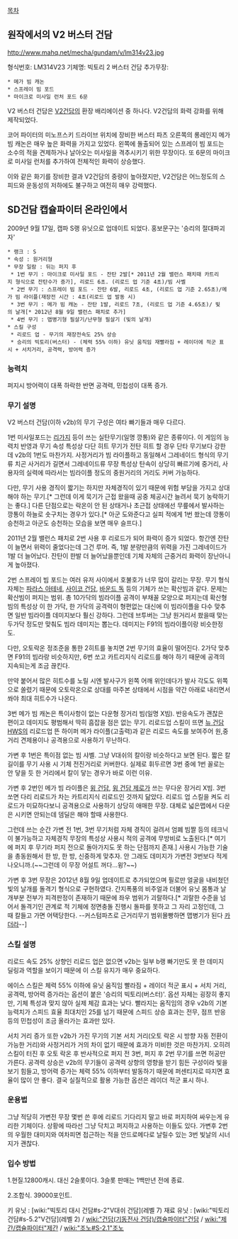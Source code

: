 [[목차]]
== 원작에서의 V2 버스터 건담 ==
http://www.mahq.net/mecha/gundam/v/lm314v23.jpg

형식번호: LM314V23
기체명: 빅토리 2 버스터 건담
추가무장:
 * 메가 빔 캐논 
 * 스프레이 빔 포드
 * 마이크로 미사일 런처 포드 6문

V2 버스터 건담은 [[V2건담]]의 환장 배리에이션 중 하나다. V2건담의 화력 강화를 위해 제작되었다.

코어 파이터의 미노프스키 드라이브 위치에 장비한 버스터 파츠 오른쪽의 롱레인지 메가 빔 캐논은 매우 높은 화력을 가지고 있었다. 왼쪽에 돌출되어 있는 스프레이 빔 포드는 소수의 적을 견제하거나 날아오는 미사일을 격추시키기 위한 무장이다. 또 6문의 마이크로 미사일 런처를 추가하여 전체적인 화력이 상승했다.

이와 같은 화기를 장비한 결과 V2건담의 중량이 높아졌지만, V2건담은 어느정도의 스피드와 운동성의 저하에도 불구하고 여전히 매우 강력했다. 

== SD건담 캡슐파이터 온라인에서 ==
{{{#!html
<embed  src="http://img.gundam.netmarble.net/img/swf/unitinfo/10055.swf" >
}}}

2009년 9월 17일, 캡파 S랭 유닛으로 업데이트 되었다.
홍보문구는 '승리의 절대파괴자'

 * 랭크 : S
 * 속성 : 원거리형
 * 무장 일람 : 뒤는 퍼지 후
  * 1번 무기 : 마이크로 미사일 포드 - 잔탄 2발[* 2011년 2월 밸런스 패치때 카트리지 형식으로 잔탄수가 증가], 리로드 6초. (리로드 업 기준 4초)/빔 사벨
  * 2번 무기 : 스프레이 빔 포드 - 잔탄 6발, 리로드 4초, (리로드 업 기준 2.65초)/메가 빔 라이플(재장전 시간 : 4초(리로드 업 발동 시)
  * 3번 무기 : 메가 빔 캐논 - 잔탄 1발, 리로드 7초, (리로드 업 기준 4.65초)/ 빛의 날개[* 2012년 8월 9일 밸런스 패치로 추가]
  * 4번 무기 : 맵병기형 필살기/난무형 필살기 (빛의 날개)
 * 스킬 구성
  * 리로드 업 - 무기의 재장전속도 25% 상승
  * 승리의 빅토리(버스터) - (체력 55% 이하) 유닛 움직임 재빨라짐 + 레이더에 적군 표시 + 서치거리, 공격력, 방어력 증가
=== 능력치 ===

퍼지시 방어력이 대폭 하락한 반면 공격력, 민첩성이 대폭 증가.

=== 무기 설명 ===
V2 버스터 건담(이하 v2b)의 무기 구성은 여타 빠기들과 매우 다르다.

1번 미사일포드는 [[리가지]] 등이 쓰는 실탄무기(일명 깡통)와 같은 종류이다. 이 게임의 능력치 반영과 무기 속성 특성상 다단 히트 무기가 전탄 히트 할 경우 단타 무기보다 강한데 v2b의 1번도 마찬가지. 사정거리가 빔 라이플하고 동일해서 그레네이드 형식의 무기류 치곤 사거리가 길면서 그레네이드류 무장 특성상 탄속이 상당히 빠르기에 중거리, 사용자의 실력에 따라서는 빔라이플 정도의 중원거리의 거리도 커버 가능하다.

다만, 무기 사용 경직이 짧기는 하지만 자체경직이 있기 때문에 위험 부담을 가지고 상대해야 하는 무기.[* 그런데 이게 묵기가 근접 왔을때 공중 체공시간 늘려서 묵기 농락하기는 좋다.] 다른 단점으로는 락온이 안 된 상태거나 초근접 상태에선 무릎에서 발사하는 깡통이 하늘로 솟구치는 경우가 있다.[* 아군 도와준다고 실피 적에게 1번 쐈는데 깡통이 승천하고 아군도 승천하는 모습을 보면 매우 슬프다.] 

2011년 2월 밸런스 패치로 2번 사용 후 리로드가 되어 화력이 증가 되었다.
항간엔 잔탄이 늘면서 위력이 줄었다는데 그건 루머. 즉, 1발 분량만큼의 위력을 가진 그레네이드가 1발 더 늘어났다. 잔탄이 한발 더 늘어났을뿐인데 기체 자체의 근중거리 화력이 장난아니게 높아졌다. 

2번 스프레이 빔 포드는 여러 유저 사이에서 호불호가 너무 많이 갈리는 무장. 무기 형식 자체는 [[파라스 아테네]], [[사이코 건담]], [[바운드 독]] 등의 기체가 쓰는 확산빔과 같다. 문제는 확산빔이 퍼지는 범위. 총 10가닥의 빔라이플 공격이 부채꼴 모양으로 퍼지는데 확산형 빔의 특성상 이 한 가닥, 한 가닥의 공격력이 형편없는 대신에 이 빔라이플을 다수 맞추면 일반 빔라이플 데미지보다 훨신 강하다. 그런데 브투버는 그냥 원거리서 쐈을때 맞는 두가닥 정도만 맞춰도 빔라 데미지는 뽑는다. 데미지는 F91의 빔라이플이랑 비슷한정도.

다만, 오토락온 정조준을 통한 2히트를 놓치면 2번 무기의 효율이 떨어진다. 2가닥 맞추면 F91의 빔라랑 비슷하지만, 6번 쏘고 카트리지식 리로드를 해야 하기 때문에 공격의 지속되는게 조금 끊킨다.

만약 붙어서 많은 히트수를 노릴 시엔 발사구가 왼쪽 어깨 위인데다가 발사 각도도 위쪽으로 쏠렸기 때문에 오토락온으로 상대를 마주본 상태에서 시점을 약간 아래로 내리면서 쏴야 최대 히트수가 나온다. 

3번 메가 빔 캐논은 특이사항이 없는 다운형 장거리 빔(일명 X빔). 반응속도가 괜찮은 편이고 데미지도 평범해서 딱히 흠잡을 점은 없는 무기. 리로드업 스킬이 뜨면 [[뉴 건담 HWS]]의 리로드업 뜬 하이퍼 메가 라이플(고출력)과 같은 리로드 속도를 보여주어 원,중거리 견제용이나 공격용으로 사용하기 무난하다.

가변 후 1번은 특이점 없는 빔 샤벨. 그냥 V대쉬의 칼이랑 비슷하다고 보면 된다. 짧은 칼 길이를 무기 사용 시 기체 전진거리로 커버한다. 실제로 휘두르면 3번 중에 1번 꼴로는 안 닿을 듯 한 거리에서 칼이 닿는 경우가 바로 이런 이유.

가변 후 2번인 메가 빔 라이플은 [[윙 건담]], [[윙 건담 제로]]가 쓰는 무다운 장거리 X빔. 3번 쏘면 다리 리로드가 차는 카트리지식 리로드인 것까지 닮았다. 리로드 업 스킬을 켜도 리로드가 미묘하다보니 공격용으로 사용하기 상당히 애매한 무장.
대체로 넓은맵에서 다운은 시키면 안되는데 뎀딜은 해야 할때 사용한다.

그런데 쓰는 순간 가변 전 1번, 3번 무기처럼 자체 경직이 걸려서 엄폐 빔짤 등의 테크닉이 불가능하고 자체경직 무장의 특성상 사용시 적의 공격에 무방비로 노출된다.[* 여기에 퍼지 후 무기라 퍼지 전으로 돌아가지도 못 하는 단점까지 존재.] 사용시 가능한 기술을 총동원해서 한 방, 한 방, 신중하게 맞추자. 안 그래도 데미지가 가변전 3번보다 적게 나오니까.(~~그런데 이 무장 어설트 꺼다...윙?~~)

가변 후 3번 무장은 2012년 8월 9일 업데이트로 추가되었으며 필로만 얼굴을 내비쳤던 빛의 날개를 돌격기 형식으로 구현하였다. 간지폭풍의 비주얼과 더불어 유닛 몸통과 날개부분 전부가 피격판정이 존재하기 때문에 좌우 범위가 괴랄하다.[* 괴랄한 수준을 넘어서 돌격기인 관계로 적 기체에 정면충돌 진행시 돌파를 못하고 그 자리 고정인데, 그 때 칼들고 가면 어택당한다. --커스텀파츠로 근거리무기 범위몰빵하면 맵병기가 된다 [[카더라]]--]

=== 스킬 설명 ===
리로드 속도 25% 상향인 리로드 업은 없으면 v2b는 일부 b랭 빠기만도 못 한 데미지 딜링과 역할을 보이기 때문에 이 스킬 유지가 매우 중요하다.

에이스 스킬은 체력 55% 이하에 유닛 움직임 빨라짐 + 레이더 적군 표시 + 서치 거리, 공격력, 방어력 증가라는 옵션이 붙은 '승리의 빅토리(버스터)'. 옵션 자체는 굉장히 좋지만, 기체 특성과 맞지 않아 실제 체감 효과는 낮다. 빨라지는 움직임의 경우 v2b의 기본 능력치가 스피드 효율 최대치인 25를 넘기 때문에 스피드 상승 효과는 전무, 점프 반응 등의 민첩성이 조금 올라가는 효과만 있다. 

서치 거리 증가 또한 v2b가 가진 무기의 기본 서치 거리(오토 락온 시 방향 자동 전환이 가능한 거리)와 사정거리가 거의 차이 없기 때문에 효과가 미비한 것은 마찬가지. 오히려 스킬이 터진 후 오토 락온 후 반사적으로 퍼지 전 3번, 퍼지 후 2번 무기를 쓰면 허공만 가른다. 공격력 상승은 v2b의 무기들이 공격력 상향의 영향을 받기 힘든 구성이라 빛을 보기 힘들고, 방어력 증가는 체력 55% 이하부터 발동하기 때문에 퍼센티지로 따지면 효율이 많이 안 좋다. 결국 실질적으로 활용 가능한 옵션은 레이더 적군 표시 하나. 

=== 운용법 ===
그냥 적당히 가변전 무장 몇번 쓴 후에 리로드 기다리지 말고 바로 퍼지하여 싸우는게 유리한 기체이다. 상황에 따라선 그냥 닥치고 퍼지하고 사용하는 이들도 있다. 가변후 2번의 우월한 대미지와 여차피면 접근하는 적을 안드로메다로 날릴수 있는 3번 빛날의 시너지가 괜찮다.
=== 입수 방법 ===
1.현질.12800캐시. 대신 2슬롯이다. 3슬롯 판매는 1백만년 전에 종료.

2.조합식. 39000포인트.

키 유닛 : [wiki:"빅토리 대시 건담#s-2"V대쉬 건담](레벨 7)
재료 유닛 : [wiki:"빅토리 건담#s-5.2"V건담](레벨 2) / [[wiki:"건담(기동전사 건담)/캡슐파이터"건담]] / [[wiki:"제간/캡슐파이터"제간]] / [[wiki:"조노#S-2.1"조노]]
